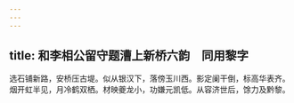```yaml
---
---
---
```

title: 和李相公留守题漕上新桥六韵　同用黎字
---



选石铺新路，安桥压古堤。似从银汉下，落傍玉川西。影定阑干倒，标高华表齐。烟开虹半见，月冷鹤双栖。材映夔龙小，功嫌元凯低。从容济世后，馀力及黔黎。